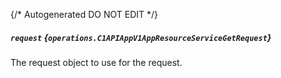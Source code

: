 {/* Autogenerated DO NOT EDIT  */}

##### `request` *{`operations.C1APIAppV1AppResourceServiceGetRequest`}*
The request object to use for the request.

<Collapsible openLabel={Labels.showProperties} closeLabel={Labels.hideProperties}>
  <C1APIAppV1AppResourceServiceGetRequest />
</Collapsible>

